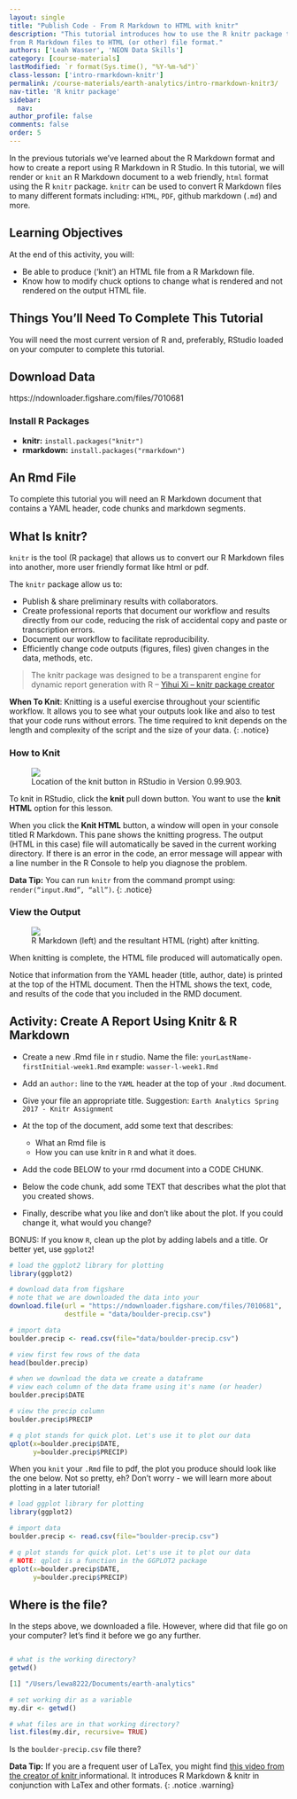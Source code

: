 ```yaml
---
layout: single
title: "Publish Code - From R Markdown to HTML with knitr"
description: "This tutorial introduces how to use the R knitr package to publish
from R Markdown files to HTML (or other) file format."
authors: ['Leah Wasser', 'NEON Data Skills']
category: [course-materials]
lastModified: `r format(Sys.time(), "%Y-%m-%d")`
class-lesson: ['intro-rmarkdown-knitr']
permalink: /course-materials/earth-analytics/intro-rmarkdown-knitr3/
nav-title: 'R knitr package'
sidebar:
  nav:
author_profile: false
comments: false
order: 5
---
```



In the previous tutorials we've learned about the R Markdown format and how
to create a report using R Markdown in R Studio. In this tutorial, we will
render or `knit` an R Markdown document to a web friendly, `html` format using
the R `knitr` package. `knitr` can be used to convert R Markdown files to many
different formats including: `HTML`, `PDF`, github markdown (`.md`) and more.

<div class='notice--success' markdown="1">

# Learning Objectives

At the end of this activity, you will:

* Be able to produce (‘knit’) an HTML file from a R Markdown file.
* Know how to modify chuck options to change what is rendered and not rendered on the output HTML file.

## Things You’ll Need To Complete This Tutorial

You will need the most current version of R and, preferably, RStudio loaded on
your computer to complete this tutorial.

## Download Data

https://ndownloader.figshare.com/files/7010681

### Install R Packages

* **knitr:** `install.packages("knitr")`
* **rmarkdown:** `install.packages("rmarkdown")`

## An Rmd File

To complete this tutorial you will need an R Markdown document that contains a
YAML header, code chunks and markdown segments.

</div>

## What Is knitr?

`knitr` is the tool (R package) that allows us to convert our R Markdown files into another,
more user friendly format like html or pdf.

The `knitr` package allow us to:

* Publish & share preliminary results with collaborators.
* Create professional reports that document our workflow and results directly
from our code, reducing the risk of accidental copy and paste or transcription errors.
* Document our workflow to facilitate reproducibility.
* Efficiently change code outputs (figures, files) given changes in the data, methods, etc.

>The knitr package was designed to be a transparent engine for dynamic report
generation with R --
<a href="http://yihui.name/knitr/" target="_blank"> Yihui Xi -- knitr package creator</a>



<i class="fa fa-star"></i> **When To Knit**: Knitting is a useful exercise
throughout your scientific workflow. It allows you to see what your outputs
look like and also to test that your code runs without errors.
The time required to knit depends on the length and complexity of the script
and the size of your data.
{: .notice}

### How to Knit

<figure>
	<a href="{{ site.url }}{{ site.baseurl }}/images/course-materials/earth-analytics/intro-knitr-rmd/KnitButton-screenshot.png">
	<img src="{{ site.url }}{{ site.baseurl }}/images/course-materials/earth-analytics/intro-knitr-rmd/KnitButton-screenshot.png"></a>
	<figcaption> Location of the knit button in RStudio in Version 0.99.903.
	</figcaption>
</figure>

To knit in RStudio, click the **knit** pull down button. You want to use the
**knit HTML** option for this lesson.

When you click the **Knit HTML** button, a  window will open in your console
titled R Markdown. This
pane shows the knitting progress. The output (HTML in this case) file will
automatically be saved in the current working directory. If there is an error
in the code, an error message will appear with a line number in the R Console
to help you diagnose the problem.

<i class="fa fa-star"></i> **Data Tip:** You can run `knitr` from the command prompt
using: `render(“input.Rmd”, “all”)`.
{: .notice}


### View the Output

<figure>
	<a href="{{ site.url }}{{ site.baseurl }}/images/course-materials/earth-analytics/intro-knitr-rmd/Rmd-screenshot-html.png">
	<img src="{{ site.url }}{{ site.baseurl }}/images/course-materials/earth-analytics/intro-knitr-rmd/Rmd-screenshot-html.png"></a>
	<figcaption> R Markdown (left) and the resultant HTML (right) after knitting.
	</figcaption>
</figure>

When knitting is complete, the HTML file produced will automatically open.

Notice that information from the YAML header (title, author, date) is printed
at the top of the HTML document. Then the HTML shows the text, code, and
results of the code that you included in the RMD document.

<div class="notice--warning" markdown="1">

## Activity: Create A Report Using Knitr & R Markdown

* Create a new .Rmd file in r studio. Name the file: `yourLastName-firstInitial-week1.Rmd`
example: `wasser-l-week1.Rmd`

* Add an `author:` line to the `YAML` header at the top of your `.Rmd` document.
* Give your file an appropriate title. Suggestion: `Earth Analytics Spring 2017 - Knitr Assignment`
* At the top of the document, add some text that describes:

   * What an Rmd file is
   * How you can use knitr in `R` and what it does.

* Add the code BELOW to your rmd document into a CODE CHUNK.
* Below the code chunk, add some TEXT that describes what the plot that you created
shows.
* Finally, describe what you like and don't like about the plot. If you could
change it, what would you change?

BONUS: If you know `R`, clean up the plot by adding labels and a title. Or better
yet, use `ggplot2`!


</div>

```r

# load the ggplot2 library for plotting
library(ggplot2)

# download data from figshare
# note that we are downloaded the data into your
download.file(url = "https://ndownloader.figshare.com/files/7010681",
              destfile = "data/boulder-precip.csv")

# import data
boulder.precip <- read.csv(file="data/boulder-precip.csv")

# view first few rows of the data
head(boulder.precip)

# when we download the data we create a dataframe
# view each column of the data frame using it's name (or header)
boulder.precip$DATE

# view the precip column
boulder.precip$PRECIP

# q plot stands for quick plot. Let's use it to plot our data
qplot(x=boulder.precip$DATE,
      y=boulder.precip$PRECIP)

```

When you `knit` your `.Rmd` file to pdf, the plot you produce should look like
the one below. Not so pretty, eh? Don't worry - we will learn more about plotting
in a later tutorial!

```r

# load ggplot library for plotting
library(ggplot2)

# import data
boulder.precip <- read.csv(file="boulder-precip.csv")

# q plot stands for quick plot. Let's use it to plot our data
# NOTE: qplot is a function in the GGPLOT2 package
qplot(x=boulder.precip$DATE,
      y=boulder.precip$PRECIP)

```


## Where is the file?

In the steps above, we downloaded a file. However, where did that file go on your
computer? let's find it before we go any further.

```r

# what is the working directory?
getwd()

[1] "/Users/lewa8222/Documents/earth-analytics"

# set working dir as a variable
my.dir <- getwd()

# what files are in that working directory?
list.files(my.dir, recursive= TRUE)
```
Is the `boulder-precip.csv` file there?

<i class="fa fa-star"></i> **Data Tip:** If you are a frequent user of LaTex,
you might find
<a href="http://cdn.screenr.com/video/8352c25b-7324-4134-970b-b7c427381adb.mp4" target="_blank">this video from the creator of knitr </a>
informational. It introduces R Markdown & knitr in conjunction with LaTex and
other formats.
{: .notice .warning}
